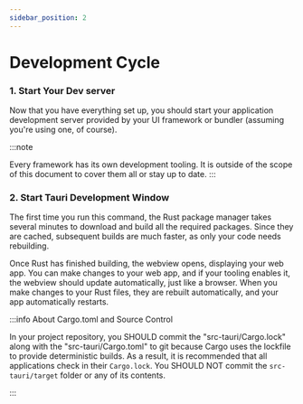 ```yaml
---
sidebar_position: 2
---
```



# Development Cycle

### 1. Start Your Dev server

Now that you have everything set up, you should start your application development server provided by your UI framework or bundler (assuming you're using one, of course).

:::note

Every framework has its own development tooling. It is outside of the scope of this document to cover them all or stay up to date.
:::

### 2. Start Tauri Development Window

<Command name="dev" />

The first time you run this command, the Rust package manager takes several minutes to download and build all the required packages. Since they are cached, subsequent builds are much faster, as only your code needs rebuilding.

Once Rust has finished building, the webview opens, displaying your web app. You can make changes to your web app, and if your tooling enables it, the webview should update automatically, just like a browser. When you make changes to your Rust files, they are rebuilt automatically, and your app automatically restarts.

:::info About Cargo.toml and Source Control

In your project repository, you SHOULD commit the "src-tauri/Cargo.lock" along with the "src-tauri/Cargo.toml" to git because Cargo uses the lockfile to provide deterministic builds. As a result, it is recommended that all applications check in their `Cargo.lock`. You SHOULD NOT commit the `src-tauri/target` folder or any of its contents.

:::
